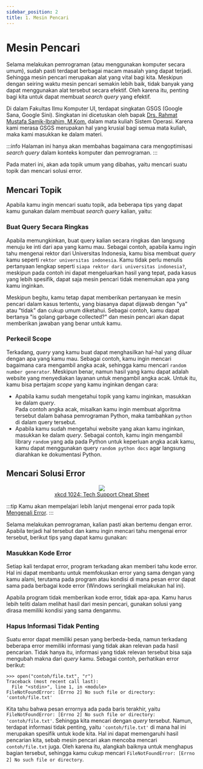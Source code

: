 ```yaml
---
sidebar_position: 2
title: 1. Mesin Pencari
---
```



<ArticleInfo writer="rorre" writerUrl="https://github.com/rorre" semester={0} />

# Mesin Pencari

Selama melakukan pemrograman (atau menggunakan komputer secara umum), sudah pasti terdapat berbagai macam masalah yang dapat terjadi. Sehingga mesin pencari merupakan alat yang vital bagi kita. Meskipun dengan seiring waktu mesin pencari semakin lebih baik, tidak banyak yang dapat menggunakan alat tersebut secara efektif. Oleh karena itu, penting bagi kita untuk dapat membuat _search query_ yang efektif.

Di dalam Fakultas Ilmu Komputer UI, terdapat singkatan GSGS (Google Sana, Google Sini). Singkatan ini dicetuskan oleh bapak [Drs. Rahmat Mustafa Samik-Ibrahim, M.Kom.](https://cs.ui.ac.id/personnel/rahmat-mustafa-samik-ibrahim/) dalam mata kuliah Sistem Operasi. Karena kami merasa GSGS merupakan hal yang krusial bagi semua mata kuliah, maka kami masukkan ke dalam materi.

:::info
Halaman ini hanya akan membahas bagaimana cara mengoptimisasi _search query_ dalam konteks komputer dan pemrograman.
:::

Pada materi ini, akan ada topik umum yang dibahas, yaitu mencari suatu topik dan mencari solusi error.

## Mencari Topik

Apabila kamu ingin mencari suatu topik, ada beberapa tips yang dapat kamu gunakan dalam membuat _search query_ kalian, yaitu:

### Buat Query Secara Ringkas

Apabila memungkinkan, buat query kalian secara ringkas dan langsung menuju ke inti dari apa yang kamu mau. Sebagai contoh, apabila kamu ingin tahu mengenai rektor dari Universitas Indonesia, kamu bisa membuat _query_ kamu seperti `rektor universitas indonesia`. Kamu tidak perlu menulis pertanyaan lengkap seperti `siapa rektor dari universitas indonesia?`, meskipun pada contoh ini dapat mengeluarkan hasil yang tepat, pada kasus yang lebih spesifik, dapat saja mesin pencari tidak menemukan apa yang kamu inginkan.

Meskipun begitu, kamu tetap dapat memberikan pertanyaan ke mesin pencari dalam kasus tertentu, yang biasanya dapat dijawab dengan "ya" atau "tidak" dan cukup umum diketahui. Sebagai contoh, kamu dapat bertanya "is golang garbage collected?" dan mesin pencari akan dapat memberikan jawaban yang benar untuk kamu.

### Perkecil Scope

Terkadang, _query_ yang kamu buat dapat menghasilkan hal-hal yang diluar dengan apa yang kamu mau. Sebagai contoh, kamu ingin mencari bagaimana cara mengambil angka acak, sehingga kamu mencari `random number generator`. Meskipun benar, namun hasil yang kamu dapat adalah website yang menyediakan layanan untuk mengambil angka acak. Untuk itu, kamu bisa pertajam _scope_ yang kamu inginkan dengan cara:

- Apabila kamu sudah mengetahui topik yang kamu inginkan, masukkan ke dalam _query_.  
  Pada contoh angka acak, misalkan kamu ingin membuat algoritma tersebut dalam bahasa pemrograman Python, maka tambahkan `python` di dalam query tersebut.
- Apabila kamu sudah mengetahui website yang akan kamu inginkan, masukkan ke dalam _query_.
  Sebagai contoh, kamu ingin mengambil library `random` yang ada pada Python untuk keperluan angka acak kamu, kamu dapat menggunakan query `random python docs` agar langsung diarahkan ke dokumentasi Python.

## Mencari Solusi Error

<center>
  <img src="https://imgs.xkcd.com/comics/tech_support_cheat_sheet.png" />
</center>
<center>
  <a href="https://xkcd.com/627">xkcd 1024: Tech Support Cheat Sheet</a>
</center>

:::tip
Kamu akan mempelajari lebih lanjut mengenai error pada topik [Mengenali Error](/error).
:::

Selama melakukan pemrograman, kalian pasti akan bertemu dengan error. Apabila terjadi hal tersebut dan kamu ingin mencari tahu mengenai error tersebut, berikut tips yang dapat kamu gunakan:

### Masukkan Kode Error

Setiap kali terdapat error, program terkadang akan memberi tahu kode error. Hal ini dapat membantu untuk memfokuskan error yang sama dengan yang kamu alami, terutama pada program atau kondisi di mana pesan error dapat sama pada berbagai kode error (Windows seringkali melakukan hal ini).

Apabila program tidak memberikan kode error, tidak apa-apa. Kamu harus lebih teliti dalam melihat hasil dari mesin pencari, gunakan solusi yang dirasa memiliki kondisi yang sama denganmu.

### Hapus Informasi Tidak Penting

Suatu error dapat memiliki pesan yang berbeda-beda, namun terkadang beberapa error memiliki informasi yang tidak akan relevan pada hasil pencarian. Tidak hanya itu, informasi yang tidak relevan tersebut bisa saja mengubah makna dari _query_ kamu. Sebagai contoh, perhatikan error berikut:

```
>>> open("contoh/file.txt", "r")
Traceback (most recent call last):
  File "<stdin>", line 1, in <module>
FileNotFoundError: [Errno 2] No such file or directory: 'contoh/file.txt'
```

Kita tahu bahwa pesan errornya ada pada baris terakhir, yaitu `FileNotFoundError: [Errno 2] No such file or directory: 'contoh/file.txt'`. Sehingga kita mencari dengan _query_ tersebut. Namun, terdapat informasi tidak penting, yaitu `'contoh/file.txt'` di mana hal ini merupakan spesifik untuk kode kita. Hal ini dapat memengaruhi hasil pencarian kita, sebab mesin pencari akan mencoba mencari `contoh/file.txt` juga. Oleh karena itu, alangkah baiknya untuk menghapus bagian tersebut, sehingga kamu cukup mencari `FileNotFoundError: [Errno 2] No such file or directory`.
